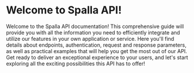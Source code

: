 # Welcome to Spalla API!
 
Welcome to the Spalla API documentation! This comprehensive guide will provide you 
with all the information you need to efficiently integrate and utilize our features in 
your own application or service. Here you'll find details about endpoints, authentication, 
request and response parameters, as well as practical examples that will help you get the 
most out of our API. Get ready to deliver an exceptional experience to your users, and let's 
start exploring all the exciting possibilities this API has to offer!